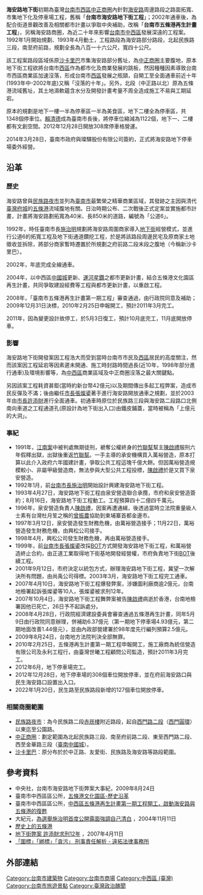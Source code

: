 {{coord|22.9912525|N|120.1955972|E|display=title}}
'''海安路地下街'''初期為臺灣[[台南市|台南市]][[西區_(臺南市)|西區]][[中正商圈|中正商圈]]內針對[[海安路_(臺南市)|海安路]]周邊路段之路面拓寬、市集地下化及停車場工程，舊稱「'''台南市海安路地下街工程'''」；2002年通車後，為配合街道景觀改善及相關都市計畫以爭取中央補助，改稱「'''台南市五條港再生計畫工程'''」，另稱海安路商圈，為近二十年來影響[[台南市|台南市]][[中西區_(臺灣)|中西區]]發展深遠的工程案。1992年1月開始規劃、1993年4月動土，工程路段為海安路部分路段，北起民族路三段，南至府前路，規劃全長為八百一十六公尺，寬四十公尺。

該工程案路段區域係原[[沙卡里巴|沙卡里巴]]市集海安路部分舊址，為[[中正商圈|中正商圈]]主要腹地，原本地下街工程欲將台南市[[西區_(臺南市)|西區]]作為都市化及商業發展的跳板，然因種種因素導致台南市西區商業區加速沒落，形成台南市[[西區_(臺南市)|西區]]發展之瓶頸，自開工至全面通車前近十年(1993年中-2002年底)又稱「沒落的十年」。另外，北段（中正路以北）原為五條港流域舊址，其土地濕軟蘊含水分及開發計畫考量不周全造成施工不易與工期延宕。

原本的規劃是地下一樓一半為停車區一半為美食區，地下二樓全為停車區，共1348個停車位。[[賴清德|賴清德]]成為臺南市長後，將停車位縮減為1122個，地下一、二樓都有文創空間。2012年12月28日開放308席停車格營運。

2014年3月28日，臺南市政府與璨驛股份有限公司簽約，正式將海安路地下停車場委外經營。

==沿革==
===歷史===
海安路曾與[[民族路夜市|民族路夜市]]並列為[[臺南市|臺南市]]最繁榮之精華商業區域，其發跡之主因與清代[[臺灣府城|臺灣府城]]的[[五條港_(臺南)|五條港]]流域腹地有關。日治時期公布、二次戰後正式定案並實施都市計畫，計畫將海安路劃拓寬為40米、長850米的道路，編號為「公道6」。

1992年，時任臺南市長[[施治明|施治明]]規劃將海安路周圍商家導入[[地下街|地下街]]經營模式，並進行公道6的拓寬工程及地下街通道鑽挖工程，於是將該路段周邊民宅及原商家土地徵收並拆除，將部分商家暫時遷置於所規劃之府前路二段末段之腹地（今稱新沙卡里巴）。

2002年，年底完成全線通車。

2004年，以中西區[[臺南中國城|中國城]]更新、[[臺南運河|運河星鑽]]之都市更新計畫，結合五條港文化園區再生計畫，共同爭取建設經費等工程與都市更新計畫，以重啟工程。

2008年，「臺南市五條港再生計畫第一期工程」審查通過，由行政院同意及補助；2009年12月31日決標，2010年2月25日申報開工，預計2011年3月完工。

2011年，因為變更設計故停工，於5月3日復工，預計10月底完工，11月底開放停車。

===影響===
海安路地下街開發案因工程浩大而受到當時台南市市民及[[西區_(臺南市)|西區]]居民的高度關注，然而該案因工程延宕等因素遲未開通、施工時封路時間過長(近10年，1998年部分進行通車)及環境影響等，為[[中西區_(台灣)|中西區]]商業區域及中正商圈沒落之最大關鍵點。

另因該案工程耗資甚鉅(當時約新台幣42億元)以及期間傳出多起工程弊案，造成市民反彈及不滿；後由繼任[[台南市市長|市長]][[張燦鍙|張燦鍙]]著手進行海安路開放通車之規劃，並於2003年由[[台南市市長|市長]][[許添財|許添財]]進行全面通車。初通車時原位於民族路三段與海安路二段路口北側南向車道之工程通道孔(原設計為地下街出入口)由鐵皮鋪蓋，當時被稱為「上億元的大洞」。

===事紀===
*1991年，[[江南案|江南案]]中被判處無期徒刑，褫奪公權終身的[[竹聯幫|竹聯幫]]幫主[[陳啟禮|陳啟禮]]服刑六年假釋出獄，出獄後重返[[竹聯幫|竹聯幫]]。一手主導的承安機構買入萬裕營造，原本打算以此介入政府六年國建計畫，爭取公共工程這塊千億大餅。但因萬裕營造規模較小、非屬甲級營造商，無法參與大型公共工程投標，[[陳啟禮|陳啟禮]]於是又買下泉安營造。
*1992年1月，前[[台南市市長|台南市長]][[施治明|施治明]]開始設計興建海安路地下街工程。
*1993年4月27日，海安路地下街工程由泉安營造聯合承攬，市府和泉安營造簽約；8月16日，海安路地下街工程動工。工程預算四十二億四千萬元。
*1996年，泉安營造負責人[[陳啟禮|陳啟禮]]，因案再遭通緝，後透過當時立法院重量級人士素有台灣杜月笙之稱的[[曾振農|曾振農]]協助到柬埔寨首都金邊市。
*1997年3月12日，泉安營造發生財務危機，由萬裕營造接手；11月22日，萬裕營造發生財務危機，由興松公司接手。
*1998年4月，興松公司發生財務危機，再由萬裕營造接手。
*1999年，前[[台南市市長|台南市長]][[張燦鍙|張燦鍙]]改採[[BOT|BOT]]方式開發海安路地下街工程，和萬裕營造終止合約，由正道工業取得地下街基地開發經營權，市府負責地下街[[BOT|BOT]]後續工程。
*2001年9月12日，市府決定以統包方式，辦理海安路地下街工程，冀望一次解決所有問題，由尚禹公司得標。2003年3月，海安路地下街工程完工通車。
*2007年4月10日，海安路地下街工程爆發弊案，涉嫌圖利廠商逾2億元，台南地檢署起訴張燦鍙等10人，張燦鍙被求刑12年。
*2007年10月4日，海安路地下街工程舞弊案被告[[陳啟禮|陳啟禮]]病逝於香港，台南地檢署因他已死亡，26日予不起訴處分。
*2008年4月28日，行政院經濟建設委員會審查通過五條港再生計畫，同年5月9日由行政院同意辦理，併補助6.37億元（第一期地下停車場4.93億元，第二期地面改善1.44億元），並由內政部營建署於98年度先行編列預算2.5億元。
*2009年8月24日，台南地方法院判決全部無罪。
*2010年2月25日，五條港再生計畫第一期工程申報開工，施工廠商為統信營造有限公司及永利工程行，由臺灣世曦工程顧問公司監造，預計2011年3月完工。
*2012年6月，地下停車場完工。
*2012年12月28日，地下停車場的308個車位開放停車，並在府前海安路口與民生海安路口設置出入口。
*2022年1月20日，民生路至民族路段新增的127個車位開放停車。

===相關商圈範圍===
*[[小北觀光夜市|民族路夜市]]：為今民族路二段[[赤崁樓|赤崁樓]]附近路段，起自[[西門路_(台南市)|西門路二段]]（[[西門圓環|西門圓環]]）以東迄至公園路。
*[[中正商圈|中正商圈]]：劃定範圍為北起民族路三段、南至府前路二段、東至西門路二段、西至金華路三段（[[臺南中國城|臺南中國城]]）。
*[[沙卡里巴|沙卡里巴]]：原分布於於中正路、友愛街、民族路及海安路等路段範圍。

== 參考資料 ==
<references/>
*中央社，台南市海安路地下街弊案大事紀，2009年8月24日
*臺南市中西區區公所，[http://www.tnwcdo.gov.tw/culture03a.asp?ID={F741D12B-55B2-44B8-BE2C-B2BFB62628B3} 五條港文化園區-歷史沿革] {{Wayback|url=http://www.tnwcdo.gov.tw/culture03a.asp?ID=%7BF741D12B-55B2-44B8-BE2C-B2BFB62628B3%7D |date=20190611075651 }}
*臺南市中西區區公所，[http://www.tncg.gov.tw/news.asp?id={75AE142D-E11F-4470-8243-6BB68AC76A6B} 中西區五條港再生計畫第一期工程開工，啟動海安路與五條港的復甦]{{dead link|date=2018年3月 |bot=InternetArchiveBot |fix-attempted=yes }}
*大紀元，[http://www.epochtimes.com/b5/4/11/11/n715050.htm 為選舉施治明首度公開露面強調自己清白] {{Wayback|url=http://www.epochtimes.com/b5/4/11/11/n715050.htm |date=20160216031859 }}，2004年11月11日
*[https://web.archive.org/web/20100804004332/http://dns.ckes.tn.edu.tw/~motive/96/yun01/history2.htm 歷史上的五條港]
*[http://www.rvn.com.tw/?www=info&info=view&view=2968 地下街弊案 許添財求刑12年] {{Wayback|url=http://www.rvn.com.tw/?www=info&info=view&view=2968 |date=20160304071815 }}，2007年4月11日
*[https://web.archive.org/web/20140514091547/http://www.yuan-tuo.com.tw/cls/p643files/%E5%9C%8D%E6%A8%99%E3%80%81%E7%B6%81%E6%A8%99%E3%80%81%E8%B2%AA%E6%B1%A1100922.pdf 「圍標」「綁標」「貪污」 刑事責任解析 - 遠拓法律事務所]
== 外部連結 ==

[[Category:台南市建築物|Category:台南市建築物]]
[[Category:台南市商場|Category:台南市商場]]
[[Category:中西區_(臺灣)|Category:中西區 (臺灣)]]
[[Category:台南市旅遊景點|Category:台南市旅遊景點]]
[[Category:臺灣政治醜聞|Category:臺灣政治醜聞]]